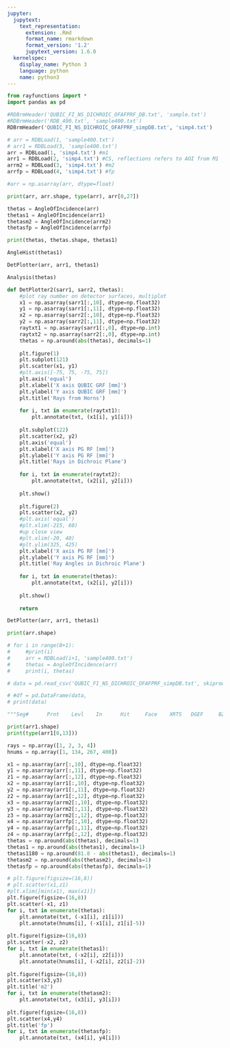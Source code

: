 ```yaml
---
jupyter:
  jupytext:
    text_representation:
      extension: .Rmd
      format_name: rmarkdown
      format_version: '1.2'
      jupytext_version: 1.6.0
  kernelspec:
    display_name: Python 3
    language: python
    name: python3
---
```


```python
from rayfunctions import *
import pandas as pd
```

```python
#RDBrmHeader('QUBIC_FI_NS_DICHROIC_OFAFPRF_DB.txt', 'sample.txt')
#RDBrmHeader('RDB_400.txt', 'sample400.txt')
RDBrmHeader('QUBIC_FI_NS_DICHROIC_OFAFPRF_simpDB.txt', 'simp4.txt')
```

```python
# arr = RDBLoad(1, 'sample400.txt')
# arr1 = RDBLoad(5, 'sample400.txt')
arr = RDBLoad(1, 'simp4.txt') #m1
arr1 = RDBLoad(2, 'simp4.txt') #CS, reflections refers to AOI from M1
arrm2 = RDBLoad(3, 'simp4.txt') #m2
arrfp = RDBLoad(4, 'simp4.txt') #fp

#arr = np.asarray(arr, dtype=float)
```

```python
print(arr, arr.shape, type(arr), arr[0,27])
```

```python
thetas = AngleOfIncidence(arr)
thetas1 = AngleOfIncidence(arr1)
thetasm2 = AngleOfIncidence(arrm2)
thetasfp = AngleOfIncidence(arrfp)
```

```python
print(thetas, thetas.shape, thetas1)
```

```python
AngleHist(thetas1)
```

```python
DetPlotter(arr, arr1, thetas1)
```

```python
Analysis(thetas)
```

```python
def DetPlotter2(sarr1, sarr2, thetas):
    #plot ray number on detector surfaces, multiplot
    x1 = np.asarray(sarr1[:,10], dtype=np.float32)
    y1 = np.asarray(sarr1[:,11], dtype=np.float32)
    x2 = np.asarray(sarr2[:,10], dtype=np.float32)
    y2 = np.asarray(sarr2[:,11], dtype=np.float32)
    raytxt1 = np.asarray(sarr1[:,0], dtype=np.int)
    raytxt2 = np.asarray(sarr2[:,0], dtype=np.int)
    thetas = np.around(abs(thetas), decimals=1)
    
    plt.figure(1)
    plt.subplot(121)
    plt.scatter(x1, y1)
    #plt.axis([-75, 75, -75, 75])
    plt.axis('equal')
    plt.xlabel('X axis QUBIC GRF [mm]')
    plt.ylabel('Y axis QUBIC GRF [mm]')
    plt.title('Rays from Horns')
    
    for i, txt in enumerate(raytxt1):
        plt.annotate(txt, (x1[i], y1[i]))
    
    plt.subplot(122)
    plt.scatter(x2, y2)
    plt.axis('equal')
    plt.xlabel('X axis PG RF [mm]')
    plt.ylabel('Y axis PG RF [mm]')
    plt.title('Rays in Dichroic Plane')
    
    for i, txt in enumerate(raytxt2):
        plt.annotate(txt, (x2[i], y2[i]))
    
    plt.show()
    
    plt.figure(2)
    plt.scatter(x2, y2)
    #plt.axis('equal')
    #plt.xlim(-215, 60)
    #up close view
    #plt.xlim(-20, 40)
    #plt.ylim(325, 425)
    plt.xlabel('X axis PG RF [mm]')
    plt.ylabel('Y axis PG RF [mm]')
    plt.title('Ray Angles in Dichroic Plane')
    
    for i, txt in enumerate(thetas):
        plt.annotate(txt, (x2[i], y2[i]))
    
    plt.show()
    
    return

DetPlotter(arr, arr1, thetas1)
```

```python
print(arr.shape)
```

```python
# for i in range(8+1):
#     #print(i)
#     arr = RDBLoad(i+1, 'sample400.txt')
#     thetas = AngleOfIncidence(arr)
#     print(i, thetas)
```

```python
# data = pd.read_csv('QUBIC_FI_NS_DICHROIC_OFAFPRF_simpDB.txt', skiprows=13)

# #df = pd.DataFrame(data,
# print(data)
```

```python
"""Seg# 	 Prnt 	 Levl 	 In 	 Hit 	 Face 	 XRTS 	DGEF 	 BZ	                 X	                Y	                Z	                 L	                M	                N	                Nx	               Ny	               Nz	          Path To	            Phase	               Exr	              Exi	              Eyr	              Eyi	              Ezr	              Ezi 	         Intensity 	 Comment"""
```

```python
print(arr1.shape)
print(type(arr1[0,13]))
```

```python
rays = np.array([1, 2, 3, 4])
hnums = np.array([1, 134, 267, 400])
```

```python
x1 = np.asarray(arr[:,10], dtype=np.float32)
y1 = np.asarray(arr[:,11], dtype=np.float32)
z1 = np.asarray(arr[:,12], dtype=np.float32)
x2 = np.asarray(arr1[:,10], dtype=np.float32)
y2 = np.asarray(arr1[:,11], dtype=np.float32)
z2 = np.asarray(arr1[:,12], dtype=np.float32)
x3 = np.asarray(arrm2[:,10], dtype=np.float32)
y3 = np.asarray(arrm2[:,11], dtype=np.float32)
z3 = np.asarray(arrm2[:,12], dtype=np.float32)
x4 = np.asarray(arrfp[:,10], dtype=np.float32)
y4 = np.asarray(arrfp[:,11], dtype=np.float32)
z4 = np.asarray(arrfp[:,12], dtype=np.float32)
thetas = np.around(abs(thetas), decimals=1)
thetas1 = np.around(abs(thetas1), decimals=1)
thetas1180 = np.around(81.8 - abs(thetas1), decimals=1)
thetasm2 = np.around(abs(thetasm2), decimals=1)
thetasfp = np.around(abs(thetasfp), decimals=1)

# plt.figure(figsize=(16,8))
# plt.scatter(x1,z1)
#plt.xlim([min(x1), max(x1)])
plt.figure(figsize=(16,8))
plt.scatter(-x1, z1)
for i, txt in enumerate(thetas):
    plt.annotate(txt, (-x1[i], z1[i]))
    plt.annotate(hnums[i], (-x1[i], z1[i]-5))
    
plt.figure(figsize=(16,8))
plt.scatter(-x2, z2)
for i, txt in enumerate(thetas1):
    plt.annotate(txt, (-x2[i], z2[i]))
    plt.annotate(hnums[i], (-x2[i], z2[i]-2))
    
plt.figure(figsize=(16,8))
plt.scatter(x3,y3)
plt.title('m2')
for i, txt in enumerate(thetasm2):
    plt.annotate(txt, (x3[i], y3[i]))
    
plt.figure(figsize=(16,8))
plt.scatter(x4,y4)
plt.title('fp')
for i, txt in enumerate(thetasfp):
    plt.annotate(txt, (x4[i], y4[i]))
```

```python

```
